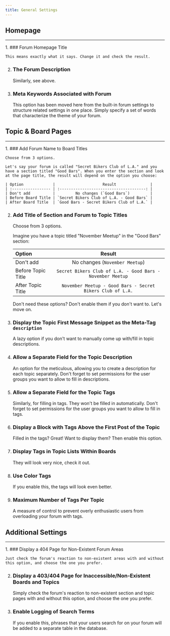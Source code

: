 ```yaml
---
title: General Settings
---
```



## Homepage
---
<Steps>
1. ### Forum Homepage Title

    This means exactly what it says. Change it and check the result.

2. ### The Forum Description

    Similarly, see above.

3. ### Meta Keywords Associated with Forum

    This option has been moved here from the built-in forum settings to structure related settings in one place. Simply specify a set of words that characterize the theme of your forum.
</Steps>

## Topic & Board Pages
---
<Steps>
1. ### Add Forum Name to Board Titles

    Choose from 3 options.

    Let's say your forum is called "Secret Bikers Club of L.A." and you have a section titled "Good Bars". When you enter the section and look at the page title, the result will depend on the option you choose:

    | Option             |                     Result               |
    | :----------------- | :--------------------------------------: |
    | Don't add          |         No changes (`Good Bars`)         |
    | Before Board Title | `Secret Bikers Club of L.A. - Good Bars` |
    | After Board Title  | `Good Bars - Secret Bikers Club of L.A.` |

2. ### Add Title of Section and Forum to Topic Titles

    Choose from 3 options.

    Imagine you have a topic titled "November Meetup" in the "Good Bars" section:

    | Option             |                              Result                        |
    | :----------------- | :--------------------------------------------------------: |
    | Don't add          |                  No changes (`November Meetup`)            |
    | Before Topic Title | `Secret Bikers Club of L.A. - Good Bars - November Meetup` |
    | After Topic Title  | `November Meetup - Good Bars - Secret Bikers Club of L.A.` |

    Don't need these options? Don't enable them if you don't want to. Let's move on.

3. ### Display the Topic First Message Snippet as the Meta-Tag `description`

    A lazy option if you don't want to manually come up with/fill in topic descriptions.

4. ### Allow a Separate Field for the Topic Description

    An option for the meticulous, allowing you to create a description for each topic separately. Don't forget to set permissions for the user groups you want to allow to fill in descriptions.

5. ### Allow a Separate Field for the Topic Tags

    Similarly, for filling in tags. They won't be filled in automatically. Don't forget to set permissions for the user groups you want to allow to fill in tags.

6. ### Display a Block with Tags Above the First Post of the Topic

    Filled in the tags? Great! Want to display them? Then enable this option.

7. ### Display Tags in Topic Lists Within Boards

    They will look very nice, check it out.

8. ### Use Color Tags

    If you enable this, the tags will look even better.

9. ### Maximum Number of Tags Per Topic

    A measure of control to prevent overly enthusiastic users from overloading your forum with tags.
</Steps>

## Additional Settings
---
<Steps>
1. ### Display a 404 Page for Non-Existent Forum Areas

    Just check the forum's reaction to non-existent areas with and without this option, and choose the one you prefer.

2. ### Display a 403/404 Page for Inaccessible/Non-Existent Boards and Topics

    Simply check the forum's reaction to non-existent section and topic pages with and without this option, and choose the one you prefer.

3. ### Enable Logging of Search Terms

    If you enable this, phrases that your users search for on your forum will be added to a separate table in the database.
</Steps>
